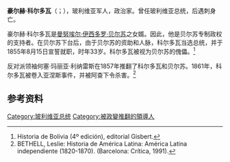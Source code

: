 {{Expand language|1=es|time=2020-09-25T02:09:09+00:00}}
{{Infobox president
| name          = 豪尔赫·科尔多瓦
| original_name ={{lang|es|Jorge Córdova}}
| image         = Jorge-cordova.jpg
| order         = 第16任
| caption       =
| office        = 玻利维亚总统
| term_start    = {{start date|1855|08|15|}}
| term_end      = {{end date|1857|10|21|}}
| predecessor   = [[曼努埃尔·伊西多罗·贝尔苏|曼努埃尔·伊西多罗·贝尔苏]]
| successor     = [[何塞·马里亚·利纳雷斯|何塞·马里亚·利纳雷斯]]
| birth_name    = Jorge Córdova
| birth_date    = {{birth date|df=yes|1822|04|23}}
| birth_place   = [[西班牙|西班牙]][[秘鲁总督区|秘鲁总督区]][[拉巴斯|拉巴斯]]
| death_date    = {{death date and age|df=yes|1861|10|23|1822|04|23|}}
| death_place   = [[玻利维亚|玻利维亚]][[拉巴斯|拉巴斯]]
| nationality   = 玻利维亚
| profession    = 政治人物
| religion      = [[天主教|天主教]]
}}

'''豪尔赫·科尔多瓦'''（{{lang-es|'''Jorge Córdova'''}}；{{bd|1822年|04月23日| 1861年|10月23日}}），玻利维亚军人，政治家。曾任玻利维亚总统，后遇刺身亡。

豪尔赫·科尔多瓦是[[曼努埃尔·伊西多罗·贝尔苏|曼努埃尔·伊西多罗·贝尔苏]]之女婿。因此，他是贝尔苏专制政权的支持者。在贝尔苏下台后，由于贝尔苏的资助和人脉，科尔多瓦当选总统，并于1855年8月15日宣誓就职，时年33岁。科尔多瓦被视为贝尔苏的傀儡。<ref>Historia de Bolivia (4º edición), editorial Gisbert.</ref>

反对派领袖何塞·玛丽亚·利纳雷斯在1857年推翻了科尔多瓦和贝尔苏。1861年，科尔多瓦被卷入亚涅斯事件，并被阿查下令杀害。<ref>BETHELL, Leslie: Historia de América Latina: América Latina independiente (1820-1870). (Barcelona: Crítica, 1991).
</ref>

==参考资料==
{{reflist}}

[[Category:玻利维亚总统|Category:玻利维亚总统]]
[[Category:被政變推翻的領導人|Category:被政變推翻的領導人]]
{{bio-stub}}